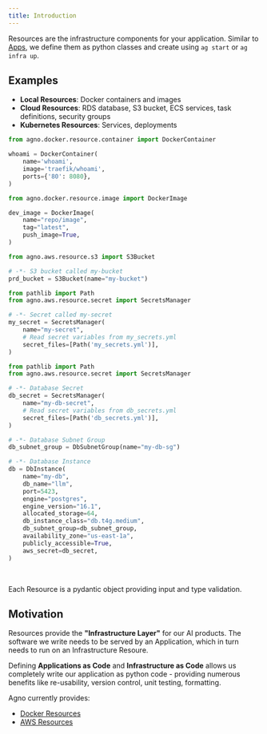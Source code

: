 ```yaml
---
title: Introduction
---
```


Resources are the infrastructure components for your application. Similar to [Apps](/workspaces/apps/introduction), we define them as python classes and create using `ag start` or `ag infra up`.

## Examples

- **Local Resources**: Docker containers and images
- **Cloud Resources**: RDS database, S3 bucket, ECS services, task definitions, security groups
- **Kubernetes Resources**: Services, deployments

<CodeGroup>

```python Docker Container
from agno.docker.resource.container import DockerContainer

whoami = DockerContainer(
    name='whoami',
    image='traefik/whoami',
    ports={'80': 8080},
)
```

```python Docker Image
from agno.docker.resource.image import DockerImage

dev_image = DockerImage(
    name="repo/image",
    tag="latest",
    push_image=True,
)
```

```python S3 Bucket
from agno.aws.resource.s3 import S3Bucket

# -*- S3 bucket called my-bucket
prd_bucket = S3Bucket(name="my-bucket")
```

```python Secret
from pathlib import Path
from agno.aws.resource.secret import SecretsManager

# -*- Secret called my-secret
my_secret = SecretsManager(
    name="my-secret",
    # Read secret variables from my_secrets.yml
    secret_files=[Path('my_secrets.yml')],
)
```

```python RDS Database
from pathlib import Path
from agno.aws.resource.secret import SecretsManager

# -*- Database Secret
db_secret = SecretsManager(
    name="my-db-secret",
    # Read secret variables from db_secrets.yml
    secret_files=[Path('db_secrets.yml')],
)

# -*- Database Subnet Group
db_subnet_group = DbSubnetGroup(name="my-db-sg")

# -*- Database Instance
db = DbInstance(
    name="my-db",
    db_name="llm",
    port=5423,
    engine="postgres",
    engine_version="16.1",
    allocated_storage=64,
    db_instance_class="db.t4g.medium",
    db_subnet_group=db_subnet_group,
    availability_zone="us-east-1a",
    publicly_accessible=True,
    aws_secret=db_secret,
)
```

</CodeGroup>

<br />

<Tip>

Each Resource is a pydantic object providing input and type validation.

</Tip>

## Motivation

Resources provide the **"Infrastructure Layer"** for our AI products. The software we write needs to be served by an Application, which in turn needs to run on an Infrastructure Resoure.

Defining **Applications as Code** and **Infrastructure as Code** allows us completely write our application as python code - providing numerous benefits like re-usability, version control, unit testing, formatting.

Agno currently provides:

- [Docker Resources](/workspaces/resources/docker/introduction)
- [AWS Resources](/workspaces/resources/aws/introduction)
